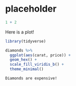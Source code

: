 # placeholder

```r
1 + 2
```


Here is a plot!

```r
library(tidyverse)

diamonds %>%
  ggplot(aes(carat, price)) +
  geom_hex() +
  scale_fill_viridis_b() +
  theme_minimal()

```


```block
Diamonds are expensive!
```

